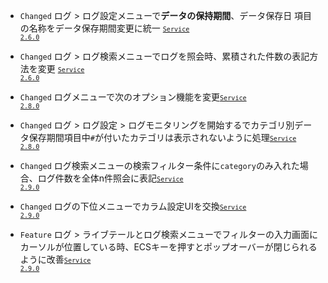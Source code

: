 - <code class="Changed">Changed</code> <span class="uitext">ログ</span> &gt; <span class="uitext">ログ設定</span>メニューで<strong>データの保持期間</strong>、<span class="b600">データ保存日</span> 項目の名称を<span class="uitext">データ保存期間変更</span>に統一 <code class='changelog-service'><a href="../release-notes/service/service-2_6_x"><code class='changelog-service'>Service 2.6.0​</code></a></code>

- <code class="Changed">Changed</code> <span class="uitext">ログ</span> &gt; <span class="uitext">ログ検索</span>メニューでログを照会時、累積された件数の表記方法を変更 <code class='changelog-service'><a href="../release-notes/service/service-2_6_x"><code class='changelog-service'>Service 2.6.0​</code></a></code>

- <code class="Changed" type="1">Changed</code> <span class="uitext">ログ</span>メニューで次のオプション機能を変更<code class='changelog-service'><a href="../release-notes/service/service-2_8_x"><code class='changelog-service'>Service 2.8.0​</code></a></code>

- <code class="Changed" type="1">Changed</code> <span class="uitext">ログ</span> &gt; <span class="uitext">ログ設定</span> &gt; <span class="uitext">ログモニタリングを開始する</span>で<span class="uitext">カテゴリ別データ保存期間</span>項目中<code>#</code>が付いたカテゴリは表示されないように処理<code class='changelog-service'><a href="../release-notes/service/service-2_8_x"><code class='changelog-service'>Service 2.8.0​</code></a></code>

- <code class="Changed" type="1">Changed</code> <span class="uitext">ログ検索</span>メニューの検索フィルター条件に<code>category</code>のみ入れた場合、ログ件数を<span class="uitext">全体n件照会</span>に表記<code class='changelog-service'><a href="../release-notes/service/service-2_9_x"><code class='changelog-service'>Service 2.9.0​</code></a></code>

- <code class="Changed" type="1">Changed</code> <span class="uitext">ログ</span>の下位メニューでカラム設定UIを交換<code class='changelog-service'><a href="../release-notes/service/service-2_9_x"><code class='changelog-service'>Service 2.9.0​</code></a></code>

- <code class="Feature" type="1">Feature</code> <span class="uitext">ログ</span> &gt; <span class="uitext">ライブテール</span>と<span class="uitext">ログ検索</span>メニューでフィルターの入力画面にカーソルが位置している時、ECSキーを押すとポップオーバーが閉じられるように改善<code class='changelog-service'><a href="../release-notes/service/service-2_9_x"><code class='changelog-service'>Service 2.9.0​</code></a></code>
